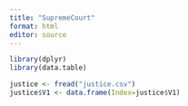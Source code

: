 ```yaml
---
title: "SupremeCourt"
format: html
editor: source
---
```


```r
library(dplyr)
library(data.table)
```


```r
justice <- fread("justice.csv")
justice$V1 <- data.frame(Index=justice$V1)

```
